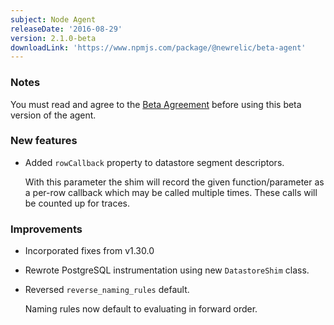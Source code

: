 ```yaml
---
subject: Node Agent
releaseDate: '2016-08-29'
version: 2.1.0-beta
downloadLink: 'https://www.npmjs.com/package/@newrelic/beta-agent'
---
```


### Notes

You must read and agree to the [Beta Agreement](https://docs.google.com/a/newrelic.com/forms/d/e/1FAIpQLSfBerTfWGWkpJRgCk343Zd8wvPXDspXpEnzvCIRR63XplhJAw/viewform) before using this beta version of the agent.

### New features

* Added `rowCallback` property to datastore segment descriptors.

  With this parameter the shim will record the given function/parameter as a per-row callback which may be called multiple times. These calls will be counted up for traces.

### Improvements

* Incorporated fixes from v1.30.0
* Rewrote PostgreSQL instrumentation using new `DatastoreShim` class.
* Reversed `reverse_naming_rules` default.

  Naming rules now default to evaluating in forward order.
